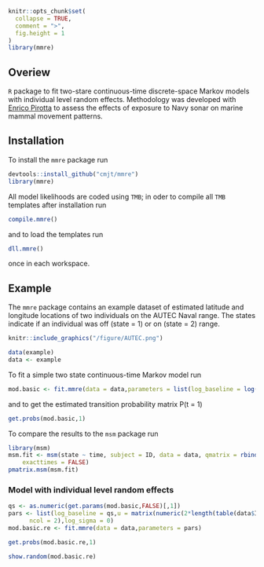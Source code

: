 ```r
knitr::opts_chunk$set(
  collapse = TRUE,
  comment = ">",
  fig.height = 1
)
library(mmre)
```

## Overiew

`R` package to fit two-stare continuous-time discrete-space Markov models with individual level random effects. 
Methodology was developed with [Enrico Pirotta](pirotta.enrico@gmail.com) to assess the effects of exposure 
to Navy sonar on marine mammal movement patterns.

## Installation

To install the `mmre` package run

```r
devtools::install_github("cmjt/mmre")
library(mmre)
```

All model likelihoods are coded using `TMB`; in oder to compile all `TMB` templates after installation run

```r
compile.mmre()
```

and to load the templates run 

```r
dll.mmre()
```

once in each workspace.

## Example

The `mmre` package contains an example dataset of estimated latitude and longitude locations 
of two individuals on the AUTEC Naval range. The states indicate if an individual was off 
(state = 1) or on (state = 2) range.

```r
knitr::include_graphics("/figure/AUTEC.png")
```


```r
data(example)
data <- example
```
To fit a simple two state continuous-time Markov model run

```r
mod.basic <- fit.mmre(data = data,parameters = list(log_baseline = log(c(0.5,0.5))))
```

and to get the estimated transition probability matrix P(t = 1)

```r
get.probs(mod.basic,1)
```

To compare the results to the `msm` package run

```r
library(msm)
msm.fit <- msm(state ~ time, subject = ID, data = data, qmatrix = rbind(c(0, 0.5), c(0.5, 0)),  
    exacttimes = FALSE)
pmatrix.msm(msm.fit)
```

### Model with individual level random effects

```r
qs <- as.numeric(get.params(mod.basic,FALSE)[,1])
pars <- list(log_baseline = qs,u = matrix(numeric(2*length(table(data$ID))),
      ncol = 2),log_sigma = 0)
mod.basic.re <- fit.mmre(data = data,parameters = pars)
```

```r
get.probs(mod.basic.re,1)
```

```r
show.random(mod.basic.re)
```

